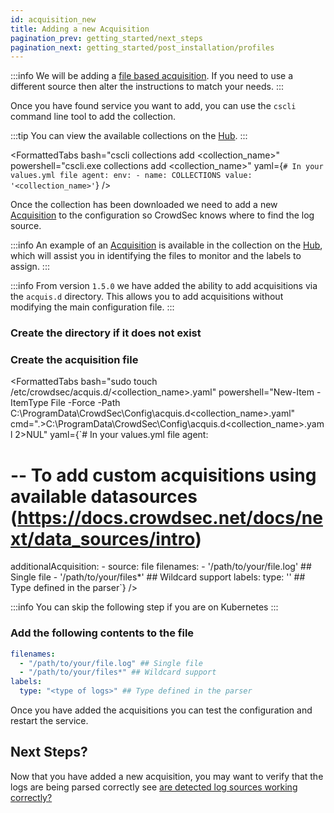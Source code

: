 ```yaml
---
id: acquisition_new
title: Adding a new Acquisition
pagination_prev: getting_started/next_steps
pagination_next: getting_started/post_installation/profiles
---
```


:::info
We will be adding a [file based acquisition](/docs/next/data_sources/file). If you need to use a different source then alter the instructions to match your needs.
:::



Once you have found service you want to add, you can use the `cscli` command line tool to add the collection.

:::tip
You can view the available collections on the [Hub](https://hub.crowdsec.net/).
:::

<FormattedTabs
  bash="cscli collections add <collection_name>"
  powershell="cscli.exe collections add <collection_name>"
  yaml={`# In your values.yml file
agent:
  env:
    - name: COLLECTIONS
      value: '<collection_name>'`}
/>

Once the collection has been downloaded we need to add a new [Acquisition](https://docs.crowdsec.net/docs/next/data_sources/intro) to the configuration so CrowdSec knows where to find the log source.

:::info
An example of an [Acquisition](https://docs.crowdsec.net/docs/next/data_sources/intro) is available in the collection on the [Hub](https://hub.crowdsec.net/), which will assist you in identifying the files to monitor and the labels to assign.
:::

:::info
From version `1.5.0` we have added the ability to add acquisitions via the `acquis.d` directory. This allows you to add acquisitions without modifying the main configuration file.
:::

### Create the directory if it does not exist

<FormattedTabs
  bash="sudo mkdir -p /etc/crowdsec/acquis.d"
  cmd="mkdir C:\ProgramData\CrowdSec\Config\acquis.d\"
  powershell="New-Item -ItemType Directory -Force -Path C:\ProgramData\CrowdSec\Config\acquis.d\"
/>

### Create the acquisition file

<FormattedTabs
  bash="sudo touch /etc/crowdsec/acquis.d/<collection_name>.yaml"
  powershell="New-Item -ItemType File -Force -Path C:\ProgramData\CrowdSec\Config\acquis.d\<collection_name>.yaml"
  cmd=".>C:\ProgramData\CrowdSec\Config\acquis.d\<collection_name>.yaml 2>NUL"
  yaml={`# In your values.yml file
agent:
# -- To add custom acquisitions using available datasources (https://docs.crowdsec.net/docs/next/data_sources/intro)
  additionalAcquisition:
    - source: file
      filenames:
        - '/path/to/your/file.log' ## Single file
        - '/path/to/your/files*' ## Wildcard support
      labels:
        type: '<type of logs>' ## Type defined in the parser`}
/>

:::info
You can skip the following step if you are on Kubernetes
:::

### Add the following contents to the file

```yaml title="<collection_name>.yaml"
filenames:
  - "/path/to/your/file.log" ## Single file
  - "/path/to/your/files*" ## Wildcard support
labels:
  type: "<type of logs>" ## Type defined in the parser
```

Once you have added the acquisitions you can test the configuration and restart the service.

<FormattedTabs
  bash="sudo crowdsec -t && sudo systemctl restart crowdsec"
  cmd="net stop crowdsec && net start crowdsec"
  powershell="Restart-Service crowdsec"
  k8s="helm upgrade -f values.yaml crowdsec crowdsecurity/crowdsec"
/>

## Next Steps?

Now that you have added a new acquisition, you may want to verify that the logs are being parsed correctly see [are detected log sources working correctly?](/getting_started/post_installation/acquisition.mdx#are-the-detected-log-sources-working-correctly)
